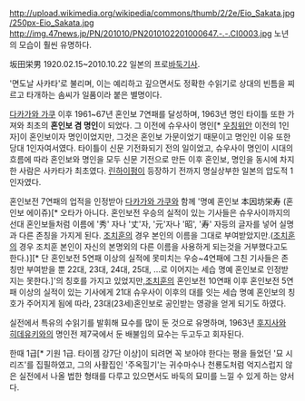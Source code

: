 http://upload.wikimedia.org/wikipedia/commons/thumb/2/2e/Eio_Sakata.jpg/250px-Eio_Sakata.jpg
http://img.47news.jp/PN/201010/PN2010102201000647.-.-.CI0003.jpg
노년의 모습이 훨씬 유명하다.

坂田栄男 1920.02.15~2010.10.22 일본의 프로[[바둑]]기사. 

'면도날 사카타'로 불리며, 이는 예리하고 깊으면서도 정확한 수읽기로 상대의 빈틈을 찌르고 타개하는 솜씨가 일품이라 붙은 별명이다.

[[다카가와 가쿠]] 이후 1961~67년 혼인보 7연패를 달성하며, 1963년 명인 타이틀 또한 가져와 최초의 '''혼인보 겸 명인'''이 되었다. 그 이전에 슈우사이 명인[* [[우칭위안]] 이전의 1인자]이 혼인보이자 명인이었지만, 그것은 혼인보 가문이었기 때문이고 명인인 이유 또한 당대 1인자여서였다. 타이틀이 신문 기전화되기 전의 일이었고, 슈우사이 명인이 시대의 흐름에 따라 혼인보와 명인을 모두 신문 기전으로 만든 이후 혼인보, 명인을 동시에 차지한 사람은 사카타가 최초였다. [[린하이펑]]이 등장하기 전까지 명실상부한 일본의 압도적 1인자였다.

혼인보전 7연패의 업적을 인정받아 [[다카가와 가쿠]]와 함께 '명예 혼인보 本因坊栄寿 (혼인보 에이쥬)[* 오타가 아니다. 혼인보전 우승의 실적이 있는 기사들은 슈우사이까지의 선대 혼인보들처럼 이름에 '秀' 자나 '丈'자, '元'자나 '昭', '寿' 자등의 글자를 넣어 실명과 다른 존칭을 가지게 된다. [[조치훈]]의 경우 본인의 이름을 그대로 부여받았지만.([[조치훈]]의 경우 조치훈 본인이 자신의 본명외의 다른 이름을 사용하게 되는것을 거부했다고도 한다.)][* 단 혼인보전 5연패 이상의 실적에 못미치는 우승~4연패에 그친 기사들은 존칭만 부여받을 뿐 22대, 23대, 24대, 25대, ...로 이어지는 세습 명예 혼인보로 인정받지는 못한다.]'의 칭호를 가지고 있었지만,[[조치훈]]의 혼인보전 10연패 이후 혼인보전 5연패 이상의 실적이 있는 기사에게 21대 슈우사이 이후의 대를 잇는 세습 명예 혼인보의 칭호가 주어지게 됨에 따라, 23대(23세)혼인보로 공인받는 영광을 얻게 되기도 하였다.

실전에서 특유의 수읽기를 발휘해 묘수를 많이 둔 것으로 유명하며, 1963년 [[후지사와 히데유키]]와의 명인전 제7국에서 둔 배불임의 묘수는 두고두고 회자된다. 

한때 1급[* 기원 1급. 타이젬 강7단 이상]이 되려면 꼭 보아야 한다는 평을 들었던 '묘 시리즈'를 집필하였고, 그의 사활집인 '주옥힐기'는 귀수마수나 천룡도처럼 억지스럽지 않은 실전에서 나올 법한 형태를 다루고 있으면서도 바둑의 묘미를 느낄 수 있게 하는 양서다.
